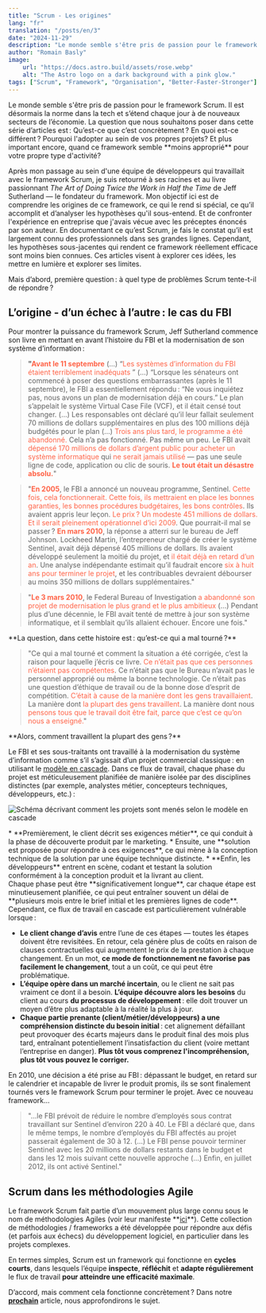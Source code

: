 ```yaml
---
title: "Scrum - Les origines"
lang: "fr"
translation: "/posts/en/3"
date: "2024-11-29"
description: "Le monde semble s'être pris de passion pour le framework. Il est désormais la norme dans la tech et s’étend chaque jour à de nouveaux secteurs de l’économie. La question que nous souhaitons poser dans cette série d’articles est : Qu’est-ce que c’est concrètement ? En quoi est-ce différent ? Pourquoi l'adopter au sein de vos propres projets? Et plus important encore, quand ce framework semble moins approprié pour votre propre type d'activité ? (En savoir plus...)"
author: "Romain Basly"
image:
    url: "https://docs.astro.build/assets/rose.webp"
    alt: "The Astro logo on a dark background with a pink glow."
tags: ["Scrum", "Framework", "Organisation", "Better-Faster-Stronger"]
---
```


<div>
Le monde semble s'être pris de passion pour le framework Scrum. Il est désormais la norme dans la tech et s’étend chaque jour à de nouveaux secteurs de l’économie. La question que nous souhaitons poser dans cette série d’articles est : Qu’est-ce que c’est concrètement ? En quoi est-ce différent ? Pourquoi l'adopter au sein de vos propres projets? Et plus important encore, quand ce framework semble **moins approprié** pour votre propre type d'activité?

Après mon passage au sein d'une équipe de développeurs qui travaillait avec le framework Scrum, je suis retourné à ses racines et au livre passionnant *The Art of Doing Twice the Work in Half the Time* de Jeff Sutherland — le fondateur du framework. Mon objectif ici est de comprendre les origines de ce framework, ce qui le rend si spécial, ce qu’il accomplit et d’analyser les hypothèses qu'il sous-entend. Et de confronter l'expérience en entreprise que j'avais vécue avec les préceptes énoncés par son auteur.
En documentant ce qu’est Scrum, je fais le constat qu’il est largement connu des professionnels dans ses grandes lignes. Cependant, les hypothèses sous-jacentes qui rendent ce framework réellement efficace sont moins bien connues. Ces articles visent à explorer ces idées, les mettre en lumière et explorer ses limites. 
</div>
<div>
Mais d’abord, première question : à quel type de problèmes Scrum tente-t-il de répondre ?
</div>

## L’origine - d’un échec à l’autre : le cas du FBI
<div>
Pour montrer la puissance du framework Scrum, Jeff Sutherland commence son livre en mettant en avant l’histoire du FBI et la modernisation de son système d’information :

> **"<span style="color: tomato">Avant le 11 septembre</span>** (...) “<span style="color: tomato">Les systèmes d’information du FBI étaient terriblement inadéquats </span>” (...) “Lorsque les sénateurs ont commencé à poser des questions embarrassantes (après le 11 septembre), le FBI a essentiellement répondu : “Ne vous inquiétez pas, nous avons un plan de modernisation déjà en cours.” Le plan s’appelait le système Virtual Case File (VCF), et il était censé tout changer. (...) Les responsables ont déclaré qu’il leur fallait seulement 70 millions de dollars supplémentaires en plus des 100 millions déjà budgétés pour le plan (...) <span style="color: tomato">Trois ans plus tard, le programme a été abandonné. </span> Cela n’a pas fonctionné. Pas même un peu. Le FBI avait <span style="color: tomato">dépensé 170 millions de dollars d’argent public pour acheter un système informatique </span> qui <span style="color: tomato">ne serait jamais utilisé</span> — pas une seule ligne de code, application ou clic de souris. **<span style="color: tomato">Le tout était un désastre absolu.</span>**"

> "**<span style="color: tomato">En 2005</span>**, le FBI a annoncé un nouveau programme, Sentinel. <span style="color: tomato">Cette fois, cela fonctionnerait. Cette fois, ils mettraient en place les bonnes garanties, les bonnes procédures budgétaires, les bons contrôles</span>. Ils avaient appris leur leçon. <span style="color: tomato">Le prix ? Un modeste 451 millions de dollars. Et il serait pleinement opérationnel d’ici 2009</span>. Que pourrait-il mal se passer ? **<span style="color: tomato">En mars 2010</span>**, la réponse a atterri sur le bureau de Jeff Johnson. Lockheed Martin, l’entrepreneur chargé de créer le système Sentinel, avait déjà dépensé 405 millions de dollars. Ils avaient développé seulement la moitié du projet, et <span style="color: tomato">il était déjà en retard d’un an</span>. Une analyse indépendante estimait qu’il faudrait encore <span style="color: tomato">six à huit ans pour terminer le projet</span>, et les contribuables devraient débourser au moins 350 millions de dollars supplémentaires."

> "**<span style="color: tomato">Le 3 mars 2010</span>**, le Federal Bureau of Investigation <span style="color: tomato">a abandonné son projet de modernisation le plus grand et le plus ambitieux</span> (...) Pendant plus d’une décennie, le FBI avait tenté de mettre à jour son système informatique, et il semblait qu’ils allaient échouer. Encore une fois."
</div>

<div>
**La question, dans cette histoire est : qu’est-ce qui a mal tourné ?**

> "Ce qui a mal tourné et comment la situation a été corrigée, c’est la raison pour laquelle j’écris ce livre. <span style="color: tomato">Ce n’était pas que ces personnes n’étaient pas compétentes</span>. Ce n’était pas que le Bureau n’avait pas le personnel approprié ou même la bonne technologie. Ce n’était pas une question d’éthique de travail ou de la bonne dose d’esprit de compétition. <span style="color: tomato">C’était à cause de la manière dont les gens travaillaient</span>. La manière dont <span style="color: tomato">la plupart des gens travaillent</span>. La manière dont nous <span style="color: tomato">pensons tous que le travail doit être fait, parce que c’est <span style="color: tomato">ce qu’on nous a enseigné</span>.</span>"
</div>

<div class="blog-image-container">
**Alors, comment travaillent la plupart des gens ?**

Le FBI et ses sous-traitants ont travaillé à la modernisation du système d’information comme s’il s’agissait d’un projet commercial classique : en utilisant le <a href="https://fr.wikipedia.org/wiki/Mod%C3%A8le_en_cascade" target="_blank" rel="noopener noreferrer">modèle en cascade</a>. Dans ce flux de travail, chaque phase du projet est méticuleusement planifiée de manière isolée par des disciplines distinctes (par exemple, analystes métier, concepteurs techniques, développeurs, etc.) :

<img 
  src="/Images/blog-posts/3/waterfall.png" 
  alt="Schéma décrivant comment les projets sont menés selon le modèle en cascade" 
/>
</div>

<div>
* **Premièrement, le client décrit ses exigences métier**, ce qui conduit à la phase de découverte produit par le marketing.
* Ensuite, une **solution est proposée pour répondre à ces exigences**, ce qui mène à la conception technique de la solution par une équipe technique distincte.
* **Enfin, les développeurs** entrent en scène, codant et testant la solution conformément à la conception produit et la livrant au client.
</div>

<div>
Chaque phase peut être **significativement longue**, car chaque étape est minutieusement planifiée, ce qui peut entraîner souvent un délai de **plusieurs mois entre le brief initial et les premières lignes de code**.
</div>

<div>
Cependant, ce flux de travail en cascade est particulièrement vulnérable lorsque :

- **Le client change d’avis** entre l’une de ces étapes — toutes les étapes doivent être revisitées. En retour, cela génère plus de coûts en raison de clauses contractuelles qui augmentent le prix de la prestation à chaque changement. En un mot, **ce mode de fonctionnement ne favorise pas facilement le changement**, tout a un coût, ce qui peut être problématique.
- **L’équipe opère dans un marché incertain**, ou le client ne sait pas vraiment ce dont il a besoin. **L’équipe découvre alors les besoins** du client au cours **du processus de développement** : elle doit trouver un moyen d’être plus adaptable à la réalité la plus à jour.
- **Chaque partie prenante (client/métier/développeurs) a une compréhension distincte du besoin initial** : cet alignement défaillant peut provoquer des écarts majeurs dans le produit final des mois plus tard, entraînant potentiellement l’insatisfaction du client (voire mettant l’entreprise en danger). **Plus tôt vous comprenez l'incompréhension, plus tôt vous pouvez le corriger.**
</div>

<div>
En 2010, une décision a été prise au FBI : dépassant le budget, en retard sur le calendrier et incapable de livrer le produit promis, ils se sont finalement tournés vers le framework Scrum pour terminer le projet. Avec ce nouveau framework...

> "...le FBI prévoit de réduire le nombre d’employés sous contrat travaillant sur Sentinel d’environ 220 à 40. Le FBI a déclaré que, dans le même temps, le nombre d’employés du FBI affectés au projet passerait également de 30 à 12. (...) Le FBI pense pouvoir terminer Sentinel avec les 20 millions de dollars restants dans le budget et dans les 12 mois suivant cette nouvelle approche (...) Enfin, en juillet 2012, ils ont activé Sentinel."
</div>

## Scrum dans les méthodologies Agile
<div>
Le framework Scrum fait partie d’un mouvement plus large connu sous le nom de méthodologies Agiles (voir leur manifeste **<a href="https://agilemanifesto.org/iso/fr/principles.html" target="_blank" rel="noopener noreferrer">ici</a>**). Cette collection de méthodologies / frameworks a été développée pour répondre aux défis (et parfois aux échecs) du développement logiciel, en particulier dans les projets complexes. 

En termes simples, Scrum est un framework qui fonctionne en **cycles courts**, dans lesquels l’équipe **inspecte**, **réfléchit** et **adapte régulièrement** le flux de travail **pour atteindre une efficacité maximale**.
</div>

D’accord, mais comment cela fonctionne concrètement ? Dans notre **<a href="https://romainbasly.github.io/posts/fr/4" rel="noopener noreferrer">prochain</a>** article, nous approfondirons le sujet.
